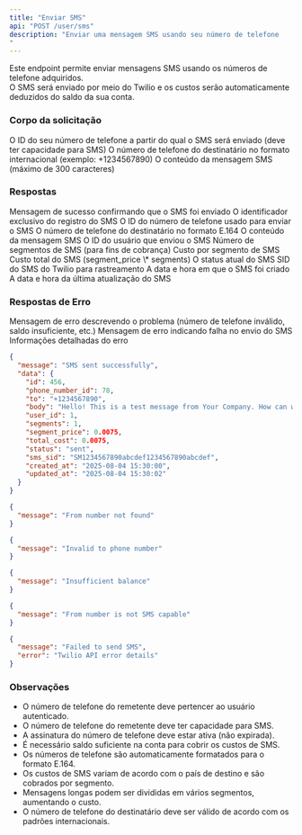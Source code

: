 ```yaml
---
title: "Enviar SMS"
api: "POST /user/sms"
description: "Enviar uma mensagem SMS usando seu número de telefone
"
---
```


Este endpoint permite enviar mensagens SMS usando os números de telefone adquiridos.\
O SMS será enviado por meio do Twilio e os custos serão automaticamente deduzidos do saldo da sua conta.

### Corpo da solicitação

<ParamField body="from" type="integer" required>
  O ID do seu número de telefone a partir do qual o SMS será enviado (deve ter capacidade para SMS)
</ParamField>

<ParamField body="to" type="string" required>
  O número de telefone do destinatário no formato internacional (exemplo: +1234567890)
</ParamField>

<ParamField body="body" type="string" required>
  O conteúdo da mensagem SMS (máximo de 300 caracteres)
</ParamField>

### Respostas

<ResponseField name="message" type="string">
  Mensagem de sucesso confirmando que o SMS foi enviado
</ResponseField>

<ResponseField name="data" type="object">
  <Expandable title="Propriedades">
    <ResponseField name="id" type="integer">
      O identificador exclusivo do registro do SMS
    </ResponseField>
    <ResponseField name="phone_number_id" type="integer">
      O ID do número de telefone usado para enviar o SMS
    </ResponseField>
    <ResponseField name="to" type="string">
      O número de telefone do destinatário no formato E.164
    </ResponseField>
    <ResponseField name="body" type="string">
      O conteúdo da mensagem SMS
    </ResponseField>
    <ResponseField name="user_id" type="integer">
      O ID do usuário que enviou o SMS
    </ResponseField>
    <ResponseField name="segments" type="integer">
      Número de segmentos de SMS (para fins de cobrança)
    </ResponseField>
    <ResponseField name="segment_price" type="number">
      Custo por segmento de SMS
    </ResponseField>
    <ResponseField name="total_cost" type="number">
      Custo total do SMS (segment_price \* segments)
    </ResponseField>
    <ResponseField name="status" type="string">
      O status atual do SMS
    </ResponseField>
    <ResponseField name="sms_sid" type="string">
      SID do SMS do Twilio para rastreamento
    </ResponseField>
    <ResponseField name="created_at" type="string">
      A data e hora em que o SMS foi criado
    </ResponseField>
    <ResponseField name="updated_at" type="string">
      A data e hora da última atualização do SMS
    </ResponseField>
  </Expandable>
</ResponseField>

### Respostas de Erro

<ResponseField name="400 Bad Request">
  <Expandable title="Respostas de Erro">
    <ResponseField name="message" type="string">
      Mensagem de erro descrevendo o problema (número de telefone inválido, saldo insuficiente, etc.)
    </ResponseField>
  </Expandable>
</ResponseField>

<ResponseField name="500 Internal Server Error">
  <Expandable title="Resposta de Erro">
    <ResponseField name="message" type="string">
      Mensagem de erro indicando falha no envio do SMS
    </ResponseField>
    <ResponseField name="error" type="string">
      Informações detalhadas do erro
    </ResponseField>
  </Expandable>
</ResponseField>

<ResponseExample>

```json 201 Success Response
{
  "message": "SMS sent successfully",
  "data": {
    "id": 456,
    "phone_number_id": 78,
    "to": "+1234567890",
    "body": "Hello! This is a test message from Your Company. How can we help you today?",
    "user_id": 1,
    "segments": 1,
    "segment_price": 0.0075,
    "total_cost": 0.0075,
    "status": "sent",
    "sms_sid": "SM1234567890abcdef1234567890abcdef",
    "created_at": "2025-08-04 15:30:00",
    "updated_at": "2025-08-04 15:30:02"
  }
}
```


```json 400 Bad Request
{
  "message": "From number not found"
}
```


```json 400 Bad Request
{
  "message": "Invalid to phone number"
}
```


```json 400 Bad Request
{
  "message": "Insufficient balance"
}
```


```json 400 Bad Request
{
  "message": "From number is not SMS capable"
}
```


```json 500 Internal Server Error
{
  "message": "Failed to send SMS",
  "error": "Twilio API error details"
}
```

</ResponseExample>

### **Observações**

- O número de telefone do remetente deve pertencer ao usuário autenticado.
- O número de telefone do remetente deve ter capacidade para SMS.
- A assinatura do número de telefone deve estar ativa (não expirada).
- É necessário saldo suficiente na conta para cobrir os custos de SMS.
- Os números de telefone são automaticamente formatados para o formato E.164.
- Os custos de SMS variam de acordo com o país de destino e são cobrados por segmento.
- Mensagens longas podem ser divididas em vários segmentos, aumentando o custo.
- O número de telefone do destinatário deve ser válido de acordo com os padrões internacionais.